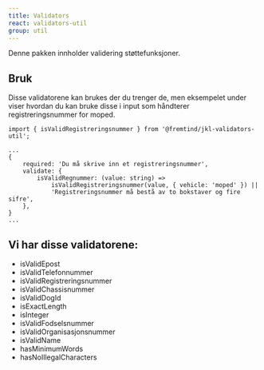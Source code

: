 ```yaml
---
title: Validators
react: validators-util
group: util
---
```


<Ingress>Denne pakken innholder validering støttefunksjoner.</Ingress>

## Bruk

Disse validatorene kan brukes der du trenger de,
men eksempelet under viser hvordan du kan bruke disse i input som håndterer registreringsnummer for moped.

```tsx
import { isValidRegistreringsnummer } from '@fremtind/jkl-validators-util';

...
{
    required: 'Du må skrive inn et registreringsnummer',
    validate: {
        isValidRegnummer: (value: string) =>
            isValidRegistreringsnummer(value, { vehicle: 'moped' }) ||
            'Registreringsnummer må bestå av to bokstaver og fire sifre',
    },
}
...
```

## Vi har disse validatorene:

-   isValidEpost
-   isValidTelefonnummer
-   isValidRegistreringsnummer
-   isValidChassisnummer
-   isValidDogId
-   isExactLength
-   isInteger
-   isValidFodselsnummer
-   isValidOrganisasjonsnummer
-   isValidName
-   hasMinimumWords
-   hasNoIllegalCharacters
